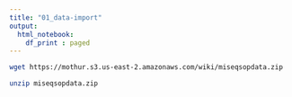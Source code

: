 ```yaml
---
title: "01_data-import"
output: 
  html_notebook:
    df_print : paged
---
```

```bash
wget https://mothur.s3.us-east-2.amazonaws.com/wiki/miseqsopdata.zip
```

```bash
unzip miseqsopdata.zip
```

